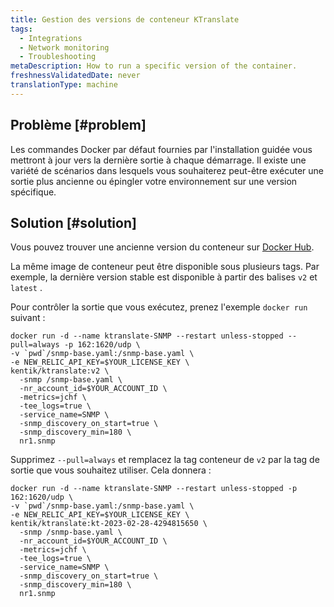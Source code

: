 ```yaml
---
title: Gestion des versions de conteneur KTranslate
tags:
  - Integrations
  - Network monitoring
  - Troubleshooting
metaDescription: How to run a specific version of the container.
freshnessValidatedDate: never
translationType: machine
---
```


## Problème [#problem]

Les commandes Docker par défaut fournies par l'installation guidée vous mettront à jour vers la dernière sortie à chaque démarrage. Il existe une variété de scénarios dans lesquels vous souhaiterez peut-être exécuter une sortie plus ancienne ou épingler votre environnement sur une version spécifique.

## Solution [#solution]

Vous pouvez trouver une ancienne version du conteneur sur [Docker Hub](https://hub.docker.com/r/kentik/ktranslate/tags).

La même image de conteneur peut être disponible sous plusieurs tags. Par exemple, la dernière version stable est disponible à partir des balises `v2` et `latest` .

Pour contrôler la sortie que vous exécutez, prenez l'exemple `docker run` suivant :

```shell
docker run -d --name ktranslate-SNMP --restart unless-stopped --pull=always -p 162:1620/udp \
-v `pwd`/snmp-base.yaml:/snmp-base.yaml \
-e NEW_RELIC_API_KEY=$YOUR_LICENSE_KEY \
kentik/ktranslate:v2 \
  -snmp /snmp-base.yaml \
  -nr_account_id=$YOUR_ACCOUNT_ID \
  -metrics=jchf \
  -tee_logs=true \
  -service_name=SNMP \
  -snmp_discovery_on_start=true \
  -snmp_discovery_min=180 \
  nr1.snmp
```

Supprimez `--pull=always` et remplacez la tag conteneur de `v2` par la tag de sortie que vous souhaitez utiliser. Cela donnera :

```shell
docker run -d --name ktranslate-SNMP --restart unless-stopped -p 162:1620/udp \
-v `pwd`/snmp-base.yaml:/snmp-base.yaml \
-e NEW_RELIC_API_KEY=$YOUR_LICENSE_KEY \
kentik/ktranslate:kt-2023-02-28-4294815650 \
  -snmp /snmp-base.yaml \
  -nr_account_id=$YOUR_ACCOUNT_ID \
  -metrics=jchf \
  -tee_logs=true \
  -service_name=SNMP \
  -snmp_discovery_on_start=true \
  -snmp_discovery_min=180 \
  nr1.snmp
```
